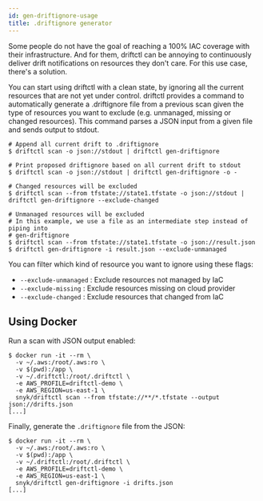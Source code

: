 ```yaml
---
id: gen-driftignore-usage
title: .driftignore generator
---
```


Some people do not have the goal of reaching a 100% IAC coverage with their infrastructure. And for them, driftctl can be annoying to continuously deliver drift notifications on resources they don't care. For this use case, there's a solution.

You can start using driftctl with a clean state, by ignoring all the current resources that are not yet under control. driftctl provides a command to automatically generate a .driftignore file from a previous scan given the type of resources you want to exclude (e.g. unmanaged, missing or changed resources). This command parses a JSON input from a given file and sends output to stdout.

```shell
# Append all current drift to .driftignore
$ driftctl scan -o json://stdout | driftctl gen-driftignore

# Print proposed driftignore based on all current drift to stdout
$ driftctl scan -o json://stdout | driftctl gen-driftignore -o -

# Changed resources will be excluded
$ driftctl scan --from tfstate://state1.tfstate -o json://stdout | driftctl gen-driftignore --exclude-changed

# Unmanaged resources will be excluded
# In this example, we use a file as an intermediate step instead of piping into
# gen-driftignore
$ driftctl scan --from tfstate://state1.tfstate -o json://result.json
$ driftctl gen-driftignore -i result.json --exclude-unmanaged
```

You can filter which kind of resource you want to ignore using these flags:

- `--exclude-unmanaged` : Exclude resources not managed by IaC
- `--exclude-missing` : Exclude resources missing on cloud provider
- `--exclude-changed` : Exclude resources that changed from IaC

## Using Docker

Run a scan with JSON output enabled:

```
$ docker run -it --rm \
  -v ~/.aws:/root/.aws:ro \
  -v $(pwd):/app \
  -v ~/.driftctl:/root/.driftctl \
  -e AWS_PROFILE=driftctl-demo \
  -e AWS_REGION=us-east-1 \
  snyk/driftctl scan --from tfstate://**/*.tfstate --output json://drifts.json
[...]
```

Finally, generate the `.driftignore` file from the JSON:

```
$ docker run -it --rm \
  -v ~/.aws:/root/.aws:ro \
  -v $(pwd):/app \
  -v ~/.driftctl:/root/.driftctl \
  -e AWS_PROFILE=driftctl-demo \
  -e AWS_REGION=us-east-1 \
  snyk/driftctl gen-driftignore -i drifts.json
[...]
```
